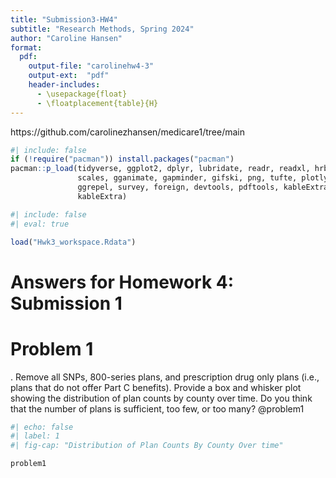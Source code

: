 ```yaml
---
title: "Submission3-HW4"
subtitle: "Research Methods, Spring 2024"
author: "Caroline Hansen"
format:
  pdf:
    output-file: "carolinehw4-3"
    output-ext:  "pdf"
    header-includes:
      - \usepackage{float}
      - \floatplacement{table}{H}
---
```


https://github.com/carolinezhansen/medicare1/tree/main



```r
#| include: false
if (!require("pacman")) install.packages("pacman")
pacman::p_load(tidyverse, ggplot2, dplyr, lubridate, readr, readxl, hrbrthemes, fixest,
               scales, gganimate, gapminder, gifski, png, tufte, plotly, OECD,
               ggrepel, survey, foreign, devtools, pdftools, kableExtra, modelsummary,
               kableExtra)
```

```r
#| include: false
#| eval: true

load("Hwk3_workspace.Rdata")
```

# Answers for Homework 4: Submission 1
\newpage

# Problem 1 
\noindent 1. Remove all SNPs, 800-series plans, and prescription drug only plans (i.e., plans that do not offer Part C benefits). Provide a box and whisker plot showing the distribution of plan counts by county over time. Do you think that the number of plans is sufficient, too few, or too many? @problem1
```r
#| echo: false
#| label: 1
#| fig-cap: "Distribution of Plan Counts By County Over time"

problem1

```



